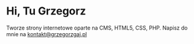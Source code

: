 # Hi, Tu Grzegorz

Tworze strony internetowe oparte na CMS, HTML5, CSS, PHP. 
Napisz do mnie na kontakt@grzegorzgaj.pl
